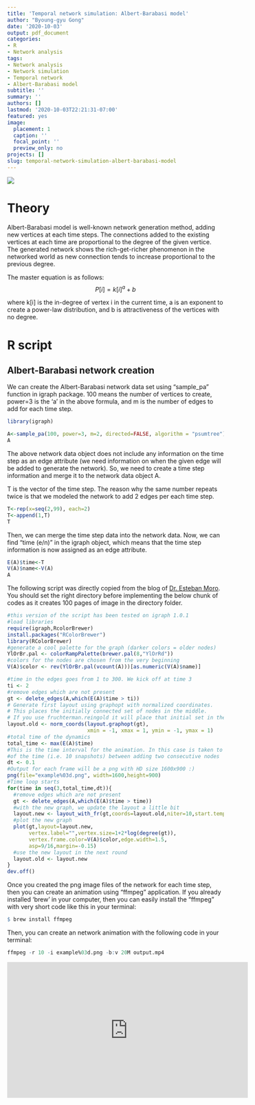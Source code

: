 ```yaml
---
title: 'Temporal network simulation: Albert-Barabasi model'
author: "Byoung-gyu Gong"
date: '2020-10-03'
output: pdf_document
categories: 
- R
- Network analysis
tags:
- Network analysis
- Network simulation
- Temporal network
- Albert-Barabasi model
subtitle: ''
summary: ''
authors: []
lastmod: '2020-10-03T22:21:31-07:00'
featured: yes
image:
  placement: 1
  caption: ''
  focal_point: ''
  preview_only: no
projects: []
slug: temporal-network-simulation-albert-barabasi-model
---
```



![](/post/2020-10-03-temporal-network-simulation-albert-barabasi-model.en_files/example961.png)

# Theory

Albert-Barabasi model is well-known network generation method, adding new vertices at each time steps. The connections added to the existing vertices at each time are proportional to the degree of the given vertice. The generated network shows the rich-get-richer phenomenon in the networked world as new connection tends to increase proportional to the previous degree. 

The master equation is as follows: 
$$P[i] = k[i]^a + b$$

where k[i] is the in-degree of vertex i in the current time, a is an exponent to create a power-law distribution, and b is attractiveness of the vertices with no degree. 

# R script

## Albert-Barabasi network creation

We can create the Albert-Barabasi network data set using "sample_pa" function in igraph package. 100 means the number of vertices to create, power=3 is the 'a' in the above formula, and m is the number of edges to add for each time step.
```r
library(igraph)
```
```r
A<-sample_pa(100, power=3, m=2, directed=FALSE, algorithm = "psumtree")
A
```

The above network data object does not include any information on the time step as an edge attribute (we need information on when the given edge will be added to generate the network). So, we need to create a time step information and merge it to the network data object A. 

T is the vector of the time step. The reason why the same number repeats twice is that we modeled the network to add 2 edges per each time step.
```r
T<-rep(x=seq(2,99), each=2)
T<-append(1,T)
T
```
Then, we can merge the time step data into the network data. Now, we can find "time (e/n)" in the igraph object, which means that the time step information is now assigned as an edge attribute.
```r
E(A)$time<-T
V(A)$name<-V(A)
A
```


The following script was directly copied from the blog of [Dr. Esteban Moro](http://estebanmoro.org/post/2015-12-21-temporal-networks-with-r-and-igraph-updated/). You should set the right directory before implementing the below chunk of codes as it creates 100 pages of image in the directory folder.

```r
#this version of the script has been tested on igraph 1.0.1
#load libraries
require(igraph,RcolorBrewer)
install.packages("RColorBrewer")
library(RColorBrewer)
#generate a cool palette for the graph (darker colors = older nodes)
YlOrBr.pal <- colorRampPalette(brewer.pal(8,"YlOrRd"))
#colors for the nodes are chosen from the very beginning
V(A)$color <- rev(YlOrBr.pal(vcount(A)))[as.numeric(V(A)$name)]

#time in the edges goes from 1 to 300. We kick off at time 3
ti <- 2
#remove edges which are not present
gt <- delete_edges(A,which(E(A)$time > ti))
# Generate first layout using graphopt with normalized coordinates. 
# This places the initially connected set of nodes in the middle. 
# If you use fruchterman.reingold it will place that initial set in the outer ring.
layout.old <- norm_coords(layout.graphopt(gt), 
                          xmin = -1, xmax = 1, ymin = -1, ymax = 1)
#total time of the dynamics
total_time <- max(E(A)$time)
#This is the time interval for the animation. In this case is taken to be 1/10
#of the time (i.e. 10 snapshots) between adding two consecutive nodes
dt <- 0.1
#Output for each frame will be a png with HD size 1600x900 :)
png(file="example%03d.png", width=1600,height=900)
#Time loop starts
for(time in seq(3,total_time,dt)){
  #remove edges which are not present
  gt <- delete_edges(A,which(E(A)$time > time))
  #with the new graph, we update the layout a little bit
  layout.new <- layout_with_fr(gt,coords=layout.old,niter=10,start.temp=0.05,grid="nogrid")
  #plot the new graph
  plot(gt,layout=layout.new,
       vertex.label="",vertex.size=1+2*log(degree(gt)),
       vertex.frame.color=V(A)$color,edge.width=1.5,
       asp=9/16,margin=-0.15)
  #use the new layout in the next round
  layout.old <- layout.new
}
dev.off()
```

Once you created the png image files of the network for each time step, then you can create an animation using "ffmpeg" application. If you already installed 'brew' in your computer, then you can easily install the "ffmpeg" with very short code like this in your terminal:

```r
$ brew install ffmpeg
```
 
Then, you can create an network animation with the following code in your terminal:
```r
ffmpeg -r 10 -i example%03d.png -b:v 20M output.mp4
```

<iframe width="560" height="315" src="https://www.youtube.com/embed/ePzu6xg975I" frameborder="0" allow="accelerometer; autoplay; clipboard-write; encrypted-media; gyroscope; picture-in-picture" allowfullscreen></iframe>






